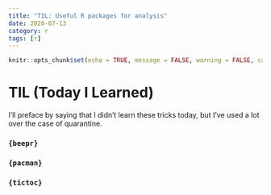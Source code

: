 ```yaml
---
title: "TIL: Useful R packages for analysis"
date: 2020-07-13
category: r
tags: [r]
---
```


```r
knitr::opts_chunk$set(echo = TRUE, message = FALSE, warning = FALSE, cache = TRUE)
```

# TIL (Today I Learned)

I'll preface by saying that I didn't learn these tricks today, but I've used a lot over the case of quarantine.

### `{beepr}`

### `{pacman}`

### `{tictoc}`

